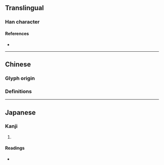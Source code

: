 {{character info}}
==Translingual==

===Han character===
{{Han char|rn=32|rad=土|as=02|sn=5|four=|canj=GY|ids=⿰土卜}}

====References====
* {{Han ref|kx=0223.090|dkj=04876|dj=0455.080|hdz=10417.090|uh=5724|ud=22308}}

----

==Chinese==

===Glyph origin===
{{Han etym}}

===Definitions===
{{zh-see|墣|v}}

----

==Japanese==

===Kanji===
{{ja-kanji|grade=|rs=土02}}

# {{rfdef|ja|sort=土02}}

====Readings====
* {{ja-readings|on=[[はく]] (haku), [[ほく]] (hoku)|kun=[[つちくれ]] (tsuchikure)}}